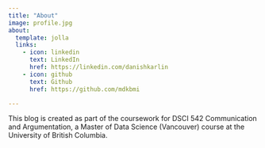 ```yaml
---
title: "About"
image: profile.jpg
about:
  template: jolla
  links:
    - icon: linkedin
      text: LinkedIn
      href: https://linkedin.com/danishkarlin
    - icon: github
      text: Github
      href: https://github.com/mdkbmi

---
```


This blog is created as part of the coursework for
DSCI 542 Communication and Argumentation,
a Master of Data Science (Vancouver) course at the 
University of British Columbia.
